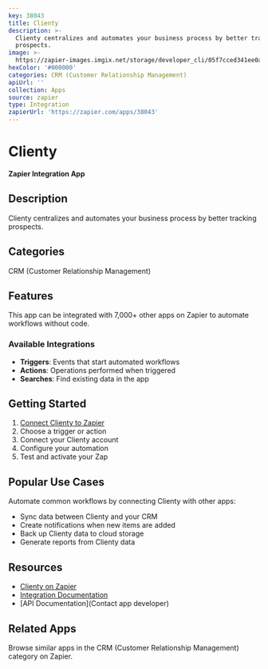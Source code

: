 ```yaml
---
key: 38043
title: Clienty
description: >-
  Clienty centralizes and automates your business process by better tracking
  prospects.
image: >-
  https://zapier-images.imgix.net/storage/developer_cli/05f7cced341ee0a8fb4f7849fa9f1fa1.png?auto=format%2Ccompress&ixlib=python-3.0.0&q=50
hexColor: '#000000'
categories: CRM (Customer Relationship Management)
apiUrl: ''
collection: Apps
source: zapier
type: Integration
zapierUrl: 'https://zapier.com/apps/38043'
---
```

# Clienty

**Zapier Integration App**

## Description

Clienty centralizes and automates your business process by better tracking prospects.

## Categories

CRM (Customer Relationship Management)

## Features

This app can be integrated with 7,000+ other apps on Zapier to automate workflows without code.

### Available Integrations

- **Triggers**: Events that start automated workflows
- **Actions**: Operations performed when triggered
- **Searches**: Find existing data in the app

## Getting Started

1. [Connect Clienty to Zapier](https://zapier.com/apps/38043)
2. Choose a trigger or action
3. Connect your Clienty account
4. Configure your automation
5. Test and activate your Zap

## Popular Use Cases

Automate common workflows by connecting Clienty with other apps:

- Sync data between Clienty and your CRM
- Create notifications when new items are added
- Back up Clienty data to cloud storage
- Generate reports from Clienty data

## Resources

- [Clienty on Zapier](https://zapier.com/apps/38043)
- [Integration Documentation](https://zapier.com/apps/38043/integrations)
- [API Documentation](Contact app developer)

## Related Apps

Browse similar apps in the CRM (Customer Relationship Management) category on Zapier.
